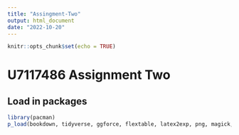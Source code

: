 ```yaml
---
title: "Assingment-Two"
output: html_document
date: "2022-10-20"
---
```


```r
knitr::opts_chunk$set(echo = TRUE)
```

# U7117486 Assignment Two 

## Load in packages
```r
library(pacman)
p_load(bookdown, tidyverse, ggforce, flextable, latex2exp, png, magick, metafor) 
```

